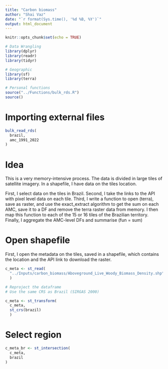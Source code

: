 ```yaml
---
title: "Carbon biomass"
author: "Shai Vaz"
date: "`r format(Sys.time(), '%d %B, %Y')`"
output: html_document
---
```


```r
knitr::opts_chunk$set(echo = TRUE)
```

```r
# Data Wrangling
library(dplyr)
library(readr)
library(tidyr)

# Geographic
library(sf)
library(terra)

# Personal functions
source("../Functions/bulk_rds.R")
source()
```

# Importing external files

```r
bulk_read_rds(
  brazil,
  amc_1991_2022
)
```


# Idea

This is a very memory-intensive process. The data is divided in large tiles of satellite imagery. In a shapefile, I have data on the tiles location. 

First, I select data on the tiles in Brazil.
Second, I take the links to the API with pixel level data on each tile.
Third, I write a function to open (terra), save as raster, and use the exact_extract algorithm to get the sum on each AMC, save it to a DF and remove the terra raster data from memory.
I then map this function to each of the 15 or 16 tiles of the Brazilian territory.
Finally, I aggregate the AMC-level DFs and summarise (fun = sum)

# Open shapefile

First, I open the metadata on the tiles, saved in a shapefile, which contains the location and the API link to download the raster.

```r
c_meta <- st_read(
  "../Inputs/carbon_biomass/Aboveground_Live_Woody_Biomass_Density.shp"
  ) 

# Reproject the dataframe
# Use the same CRS as Brazil (SIRGAS 2000) 

c_meta <- st_transform(
  c_meta,
  st_crs(brazil)
  )
```

# Select region


```r
c_meta_br <- st_intersection(
  c_meta,
  brazil
)
```


